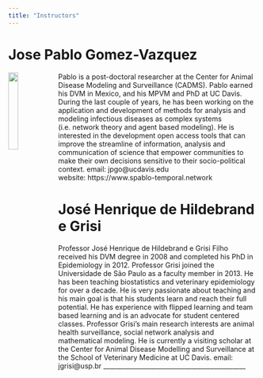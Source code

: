 ```yaml
---
title: "Instructors"
---
```

  
  
# Jose Pablo Gomez-Vazquez

<img src ="img/Headshot.png" style="width:20%;float:left">

Pablo is a post-doctoral researcher at the Center for Animal Disease Modeling and Surveillance (CADMS). Pablo earned his DVM in Mexico, and his MPVM and PhD at UC Davis. During the last couple of years, he has been working on the application and development of methods for analysis and modeling infectious diseases as complex systems (i.e. network theory and agent based modeling). He is interested in the development open access tools that can improve the streamline of information, analysis and communication of science that empower communities to make their own decisions sensitive to their socio-political context.
email: jpgo@ucdavis.edu  
website: https://www.spablo-temporal.network
  
  

# José Henrique de Hildebrand e Grisi

Professor José Henrique de Hildebrand e Grisi Filho received his DVM degree in 2008 and completed his PhD in Epidemiology in 2012. Professor Grisi joined the Universidade de São Paulo as a faculty member in 2013. He has been teaching biostatistics and veterinary epidemiology for over a decade. He is very passionate about teaching and his main goal is that his students learn and reach their full potential. He has experience with flipped learning and team based learning and is an advocate for student centered classes. Professor Grisi’s main research interests are animal health surveillance, social network analysis and mathematical modeling. He is currently a visiting scholar at the Center for Animal Disease Modelling and Surveillance at the School of Veterinary Medicine at UC Davis.
email: jgrisi@usp.br
_____________________________________________

